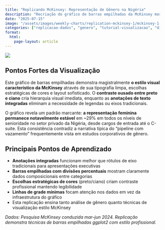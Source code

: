 ```yaml
---
title: "Replicando McKinsey: Representação de Gênero na Nigéria"
description: "Recriação do gráfico de barras empilhadas da McKinsey mostrando ~29% de representação feminina estável em todos os níveis hierárquicos corporativos usando ggplot2"
date: "2025-07-15"
image: "/assets/images/weekly-charts/replication-mckinsey-1/mckinsey-1-chart_2.png"
categories: ["replicacao-dados", "genero", "tutorial-visualizacao", "diversidade-corporativa"]
format:
  html:
    page-layout: article
---
```


![](/assets/images/weekly-charts/replication-mckinsey-1/mckinsey-1-chart_1.png){fig-align="center"}

## Pontos Fortes da Visualização

Este gráfico de barras empilhadas demonstra magistralmente **o estilo visual característico da McKinsey** através de sua tipografia limpa, escolhas estratégicas de cores e layout sofisticado. O **contraste ousado entre preto e ciano** cria hierarquia visual imediata, enquanto as **anotações de texto integradas** eliminam a necessidade de legendas ou eixos tradicionais.

O gráfico revela um padrão marcante: **a representação feminina permanece notavelmente estável** em ~29% em todos os níveis de senioridade no setor privado da Nigéria, desde cargos de entrada até o C-suite. Esta consistência contradiz a narrativa típica do "pipeline com vazamento" frequentemente vista em estudos corporativos de gênero.

## Principais Pontos de Aprendizado

- **Anotações integradas** funcionam melhor que rótulos de eixo tradicionais para apresentações executivas
- **Barras empilhadas com divisões percentuais** mostram claramente dados composicionais entre categorias
- **Escolhas estratégicas de cores** (preto/ciano) criam contraste profissional mantendo legibilidade
- **Linhas de grade mínimas** focam atenção nos dados em vez da infraestrutura do gráfico
- Esta replicação ensina tanto análise de gênero quanto técnicas de visualização estilo McKinsey

*Dados: Pesquisa McKinsey conduzida mar–jun 2024. Replicação demonstra técnicas de barras empilhadas ggplot2 com estilo profissional.*
